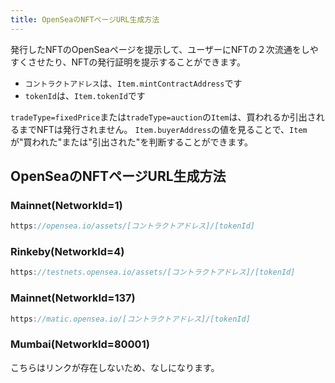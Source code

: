```yaml
---
title: OpenSeaのNFTページURL生成方法
---
```


発行したNFTのOpenSeaページを提示して、ユーザーにNFTの２次流通をしやすくさせたり、NFTの発行証明を提示することができます。

- `コントラクトアドレス`は、`Item.mintContractAddress`です
- `tokenId`は、`Item.tokenId`です

`tradeType=fixedPrice`または`tradeType=auction`の`Item`は、買われるか引出されるまでNFTは発行されません。
`Item.buyerAddress`の値を見ることで、`Item`が"買われた"または"引出された"を判断することができます。


## OpenSeaのNFTページURL生成方法

### Mainnet(NetworkId=1)

```typescript
https://opensea.io/assets/[コントラクトアドレス]/[tokenId]
```

### Rinkeby(NetworkId=4)

```typescript
https://testnets.opensea.io/assets/[コントラクトアドレス]/[tokenId]
```

### Mainnet(NetworkId=137)

```typescript
https://matic.opensea.io/[コントラクトアドレス]/[tokenId]
```

### Mumbai(NetworkId=80001)
こちらはリンクが存在しないため、なしになります。
